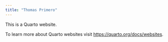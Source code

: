 ```yaml
---
title: "Thomas Primero"
---
```


This is a Quarto website.

To learn more about Quarto websites visit <https://quarto.org/docs/websites>.

